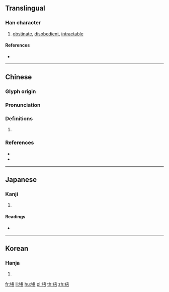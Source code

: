 {{character info/new}}
==Translingual==

===Han character===
{{Han char|rn=30|rad=口|as=08|sn=11|four=81461|canj=OJMMR|ids=⿰午吾}}

# [[obstinate]], [[disobedient]], [[intractable]]

====References====
* {{Han ref|kx=0195.090|dkj=03813|dj=0416.090|hdz=10641.120|uh=554E|ud=21838|bh=D4A4|bd=54436}}

----

==Chinese==
{{zh-forms}}

===Glyph origin===
{{Han etym}}

===Pronunciation===
{{zh-pron
|m=wǔ
|c=ng5,ng6
|mc=y
|oc=y
|cat=
}}

===Definitions===
{{zh-hanzi}}

# {{rfdef|zh}}

===References===
* {{R:twedu|B00365}}
* {{R:yue:mfccd}}

----

==Japanese==

===Kanji===
{{ja-kanji|grade=|rs=口08}}

# {{defn|lang=ja|sort=口08}}

====Readings====
* {{ja-readings|on=[[ご]] (go)|kun=[[さからう]] (sakarau), [[あう]] (au), [[ふれる]] (fureru)}}

----

==Korean==

===Hanja===
{{ko-hanja|hangeul=오|rv=o|mr=o}}

# {{defn|lang=ko|sort=口08}}

[[fr:啎]]
[[li:啎]]
[[hu:啎]]
[[pl:啎]]
[[th:啎]]
[[zh:啎]]